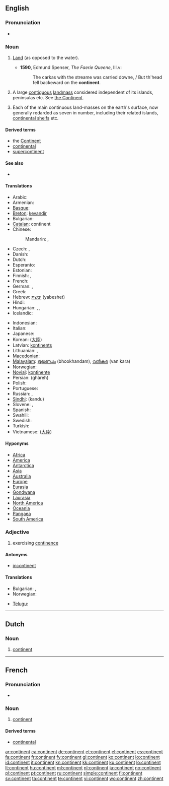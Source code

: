 {{wikipedia}}
{{also|Continent}}
==English==

===Pronunciation===
* {{audio|en-us-continent.ogg|Audio (US)}}

===Noun===
{{en-noun}}

# {{obsolete}} [[land|Land]] (as opposed to the water).
#*'''1590''', Edmund Spenser, ''The Faerie Queene'', III.v:
#*:The carkas with the streame was carried downe, / But th'head fell backeward on the '''continent'''.
# {{context|obsolete|_|in general sense}} A large [[contiguous]] [[landmass]] considered independent of its islands, peninsulas etc. See [[Continent|the Continent]].
# Each of the main continuous land-masses on the earth's surface, now generally redarded as seven in number, including their related islands, [[continental shelf]]s etc.

====Derived terms====
* the [[Continent]]
* [[continental]]
* [[supercontinent]]

====See also====
* {{list|en|continents}}

====Translations====
{{trans-top|each of main land-masses on earth's surface}}
* Arabic: {{t|ar|قارة|f|tr=qaarra}}
* Armenian: {{t-|hy|մայրցամաք|tr=mayrc'amak'}}
* [[Basque]]: {{t|eu|kontinente|xs=Basque}}
* [[Breton]]: [[kevandir]] {{m}}
* Bulgarian: {{t+|bg|континент|m}}
* [[Catalan]]: continent {{m}}
* Chinese:
*: Mandarin: {{t-|cmn|大陸|sc=Hani}}, {{t-|cmn|大陆|tr=dàlù|sc=Hani}}
* Czech: {{t-|cs|kontinent|m}}, {{t-|cs|světadíl|m}}
* Danish: {{t-|da|kontinent}}
* Dutch: {{t+|nl|continent|n}}
* Esperanto: {{t+|eo|kontinento|xs=Esperanto}}
* Estonian: {{t-|et|maailmajagu}}
* Finnish: {{t+|fi|maanosa}}, {{t+|fi|manner}}
* French: {{t+|fr|continent|m}}
* German: {{t+|de|Kontinent|m}}, {{t+|de|Erdteil|m}}
* Greek: {{t+|el|ήπειρος|f|tr=ípeiros}}
* Hebrew: [[יבשת]] (yabeshet) {{f}}
* Hindi: {{t-|hi|महाद्वीप|xs=Hindi}}
* Hungarian: {{t+|hu|kontinens}}, {{t+|hu|földrész}}, {{t|hu|világrész}}
* Icelandic: {{t+|is|heimsálfa|f}}
{{trans-mid}}
* Indonesian: {{t+|id|benua|xs=Indonesian}}
* Italian: {{t+|it|continente|m}}
* Japanese: {{t+|ja|大陸|tr=たいりく, tairikú}}
* Korean: {{t|ko|대륙|tr=daeryuk|sc=Hang}} ([[大陸]])
* Latvian: [[kontinents]] {{m}}
* Lithuanian: {{t+|lt|žemynas|m|xs=Lithuanian}}, {{t+|lt|kontinentas|m|xs=Lithuanian}}
* [[Macedonian]]: {{t-|mk|континент|m|tr=kontinént}}
* [[Malayalam]]: [[ഭൂഖണ്ഡം]] (bhookhandam), [[വന്‍കര]] (van kara)
* Norwegian: {{t-|no|kontinent|n}}
* [[Novial]]: [[kontinente]]
* Persian: {{fa-Arab|[[قاره]]}} (ghâreh)
* Polish: {{t+|pl|kontynent|m}}
* Portuguese: {{t+|pt|continente|m}}
* Russian: {{t+|ru|континент|m|tr=kontinént}}, {{t+|ru|материк|m|tr=materík}}
* [[Sindhi]]: {{sd-Arab|[[کَنڊُ]]}} (kandu) {{m}}
* Slovene: {{t+|sl|celina|f}}, {{t+|sl|kontinent|m}}
* Spanish: {{t+|es|continente|m}}
* Swahili: {{t-|sw|bara|xs=Swahili}}
* Swedish: {{t+|sv|kontinent}}
* Turkish: {{t+|tr|kıta}}
* Vietnamese: {{t+|vi|đại lục|xs=Vietnamese}} ([[大陸]])
{{trans-bottom}}

====Hyponyms====
* [[Africa]]
* [[America]]
* [[Antarctica]]
* [[Asia]]
* [[Australia]]
* [[Europe]]
* [[Eurasia]]
* [[Gondwana]]
* [[Laurasia]]
* [[North America]]
* [[Oceania]]
* [[Pangaea]]
* [[South America]]

===Adjective===
{{en-adj}}

# exercising [[continence]]

====Antonyms====
* [[incontinent]]

====Translations====
{{trans-top|exercising continence}}
* Bulgarian: {{t+|bg|умерен}}, {{t|bg|сдържан}}
* Norwegian: {{t-|no|kontinent}}
{{trans-mid}}
* [[Telugu]]: {{t|te|ఖండము|tr=khanḍamu}}
{{trans-bottom}}

----

==Dutch==

===Noun===
{{nl-noun|g=n||*}}

# [[#English|continent]]

----

==French==

===Pronunciation===
* {{audio|Fr-continent.ogg|Audio}}

===Noun===
{{fr-noun|m}}

# [[#English|continent]]

====Derived terms====
* [[continental]]

[[ar:continent]]
[[ca:continent]]
[[de:continent]]
[[et:continent]]
[[el:continent]]
[[es:continent]]
[[fa:continent]]
[[fr:continent]]
[[fy:continent]]
[[gl:continent]]
[[ko:continent]]
[[io:continent]]
[[id:continent]]
[[it:continent]]
[[kn:continent]]
[[kk:continent]]
[[ku:continent]]
[[lo:continent]]
[[lt:continent]]
[[hu:continent]]
[[ml:continent]]
[[nl:continent]]
[[ja:continent]]
[[no:continent]]
[[pl:continent]]
[[pt:continent]]
[[ru:continent]]
[[simple:continent]]
[[fi:continent]]
[[sv:continent]]
[[ta:continent]]
[[te:continent]]
[[vi:continent]]
[[wo:continent]]
[[zh:continent]]